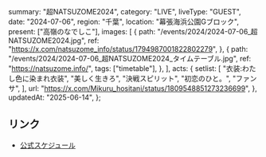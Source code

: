   summary: "超NATSUZOME2024",
  category: "LIVE",
  liveType: "GUEST",
  date: "2024-07-06",
  region: "千葉",
  location: "幕張海浜公園Gブロック",
  present: ["高嶺のなでしこ"],
  images: [
    {
      path: "/events/2024/2024-07-06_超NATSUZOME2024.jpg",
      ref: "https://x.com/natsuzome_info/status/1794987001822802279",
    },
    {
      path: "/events/2024/2024-07-06_超NATSUZOME2024_タイムテーブル.jpg",
      ref: "https://natsuzome.info/",
      tags: ["timetable"],
    },
  ],
  acts: {
    setlist: [
      "衣装:わたし色に染まれ衣装",
      "美しく生きろ",
      "決戦スピリット",
      "初恋のひと。",
      "ファンサ",
    ],
    url: "https://x.com/Mikuru_hositani/status/1809548851273236699",
  },
  updatedAt: "2025-06-14",
};

## リンク

- [公式スケジュール](https://takanenonadeshiko.jp/?p=2149)
